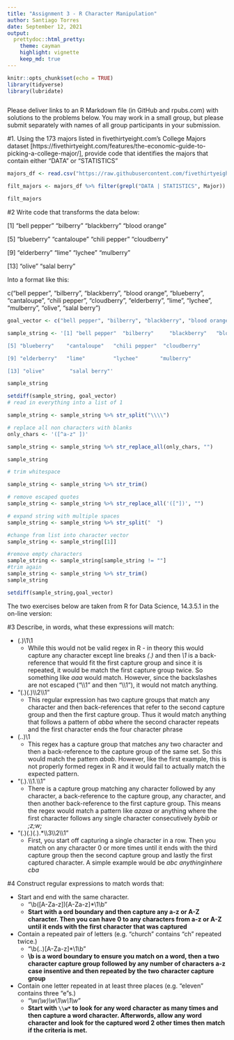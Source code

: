 ```yaml
---
title: "Assignment 3 - R Character Manipulation"
author: Santiago Torres
date: September 12, 2021
output:
  prettydoc::html_pretty:
    theme: cayman
    highlight: vignette
    keep_md: true
---
```


```r
knitr::opts_chunk$set(echo = TRUE)
library(tidyverse)
library(lubridate)
```

```r
```

Please deliver links to an R Markdown file (in GitHub and rpubs.com) with solutions to the problems below.  You may work in a small group, but please submit separately with names of all group participants in your submission.

#1. Using the 173 majors listed in fivethirtyeight.com’s College Majors dataset [https://fivethirtyeight.com/features/the-economic-guide-to-picking-a-college-major/], provide code that identifies the majors that contain either "DATA" or "STATISTICS"

```r
majors_df <- read.csv("https://raw.githubusercontent.com/fivethirtyeight/data/master/college-majors/majors-list.csv")

filt_majors <- majors_df %>% filter(grepl("DATA | STATISTICS", Major))

filt_majors
```


#2 Write code that transforms the data below:

[1] "bell pepper"  "bilberry"     "blackberry"   "blood orange"

[5] "blueberry"    "cantaloupe"   "chili pepper" "cloudberry"  

[9] "elderberry"   "lime"         "lychee"       "mulberry"    

[13] "olive"        "salal berry"

Into a format like this:

c("bell pepper", "bilberry", "blackberry", "blood orange", "blueberry", "cantaloupe", "chili pepper", "cloudberry", "elderberry", "lime", "lychee", "mulberry", "olive", "salal berry")


```r
goal_vector <- c("bell pepper", "bilberry", "blackberry", "blood orange", "blueberry", "cantaloupe", "chili pepper", "cloudberry", "elderberry", "lime", "lychee", "mulberry", "olive", "salal berry")

sample_string <- '[1] "bell pepper"  "bilberry"     "blackberry"   "blood orange" 

[5] "blueberry"    "cantaloupe"   "chili pepper"  "cloudberry"  

[9] "elderberry"   "lime"         "lychee"       "mulberry"    

[13] "olive"        "salal berry"'

sample_string

setdiff(sample_string, goal_vector)
# read in everything into a list of 1

sample_string <- sample_string %>% str_split("\\\\")

# replace all non characters with blanks 
only_chars <- '([^a-z" ])'

sample_string <- sample_string %>% str_replace_all(only_chars, "")

sample_string 

# trim whitespace

sample_string <- sample_string %>% str_trim()

# remove escaped quotes
sample_string <- sample_string %>% str_replace_all('(["])', "")

# expand string with multiple spaces
sample_string <- sample_string %>% str_split("  ")

#change from list into character vector
sample_string <- sample_string[[1]]

#remove empty characters
sample_string <- sample_string[sample_string != ""]
#trim again
sample_string <- sample_string %>% str_trim()
sample_string

setdiff(sample_string,goal_vector)

```

The two exercises below are taken from R for Data Science, 14.3.5.1 in the on-line version:

#3 Describe, in words, what these expressions will match:

* (.)\1\1
  + While this would not be valid regex in R - in theory this would capture any character except line breaks _(.)_ and then _\1_ is a back-reference that would fit the first capture group and since it is repeated, it would be match the first capture group twice. So something like _aaa_ would match. However, since the backslashes are not escaped ("\\\\1" and then "\\\\1"), it would not match anything.

* "(.)(.)\\\\2\\\\1"
  + This regular expression has two capture groups that match any character and then back-references that refer to the second capture group and then the first capture group. Thus it would match anything that follows a pattern of _abba_ where the second character repeats and the first character ends the four character phrase

* (..)\1
  + This regex has a capture group that matches any two character and then a back-reference to the capture group of the same set. So this would match the pattern _abab_. However, like the first example, this is not properly formed regex in R and it would fail to actually match the expected pattern.

* "(.).\\\\1.\\\\1"
  + There is a capture group matching any character followed by any character, a back-reference to the capture group, any character, and then another back-reference to the first capture group. This means the regex would match a pattern like _azaxa_ or anything where the first character follows any single character consecutively _bybib_ or _;z;w;_

* "(.)(.)(.).*\\\\3\\\\2\\\\1"
  + First, you start off capturing a single character in a row. Then you match on any character 0 or more times until it ends with the third capture group then the second capture group and lastly the first captured character. A simple example would be _abc anythinginhere cba_


#4 Construct regular expressions to match words that:

* Start and end with the same character.
  + "\\b([A-Za-z])[A-Za-z]*\\1\\b"
  + **Start with a \b word boundary and then capture any a-z or A-Z character. Then you can have 0 to any characters from a-z or A-Z until it ends with the first character that was captured**

* Contain a repeated pair of letters (e.g. "church" contains "ch" repeated twice.)
  + "\\b(..)[A-Za-z]*\\1\\b"
  + **\\b is a word boundary to ensure you match on a word, then a two character capture group followed by any number of characters a-z case insentive and then repeated by the two character capture group**

* Contain one letter repeated in at least three places (e.g. "eleven" contains three "e"s.)
  + "\\w*(\\w)\\w*\\1\\w*\\1\\w*"
  + **Start with `\\w*` to look for any word character as many times and then capture a word character. Afterwords, allow any word character and look for the captured word 2 other times then match if the criteria is met.**